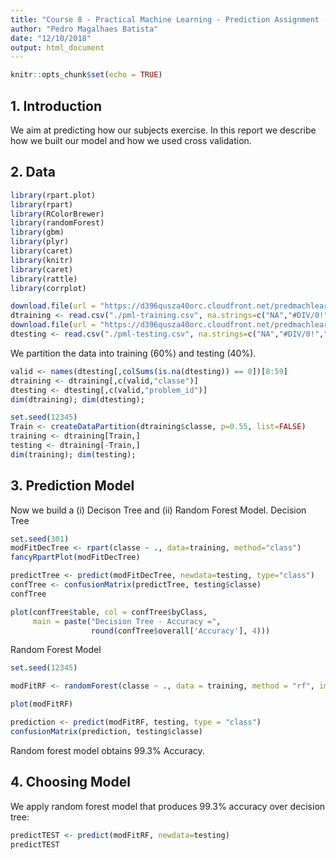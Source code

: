 ```yaml
---
title: "Course 8 - Practical Machine Learning - Prediction Assignment - FINAL VERSION"
author: "Pedro Magalhaes Batista"
date: "12/10/2018"
output: html_document
---
```


```r
knitr::opts_chunk$set(echo = TRUE)
```

## 1. Introduction
We aim at predicting how our subjects exercise. In this report we describe how we built our model and how we used cross validation.

## 2. Data

```r
library(rpart.plot)
library(rpart)
library(RColorBrewer)
library(randomForest)
library(gbm)
library(plyr)
library(caret)
library(knitr)
library(caret)
library(rattle)
library(corrplot)
```

```r
download.file(url = "https://d396qusza40orc.cloudfront.net/predmachlearn/pml-training.csv", destfile = "./pml-training.csv")
dtraining <- read.csv("./pml-training.csv", na.strings=c("NA","#DIV/0!",""))
download.file(url = "https://d396qusza40orc.cloudfront.net/predmachlearn/pml-testing.csv", destfile = "./pml-testing.csv")
dtesting <- read.csv("./pml-testing.csv", na.strings=c("NA","#DIV/0!",""))
```

We partition the data into training (60%) and testing (40%).

```r
valid <- names(dtesting[,colSums(is.na(dtesting)) == 0])[8:59]
dtraining <- dtraining[,c(valid,"classe")]
dtesting <- dtesting[,c(valid,"problem_id")]
dim(dtraining); dim(dtesting);
```

```r
set.seed(12345)
Train <- createDataPartition(dtraining$classe, p=0.55, list=FALSE)
training <- dtraining[Train,]
testing <- dtraining[-Train,]
dim(training); dim(testing);
```

## 3. Prediction Model
Now we build a (i) Decison Tree and (ii) Random Forest Model.
Decision Tree
```r
set.seed(301)
modFitDecTree <- rpart(classe ~ ., data=training, method="class")
fancyRpartPlot(modFitDecTree)
```
```r
predictTree <- predict(modFitDecTree, newdata=testing, type="class")
confTree <- confusionMatrix(predictTree, testing$classe)
confTree

plot(confTree$table, col = confTree$byClass, 
     main = paste("Decision Tree - Accuracy =",
                  round(confTree$overall['Accuracy'], 4)))
```

Random Forest Model
```r
set.seed(12345)

modFitRF <- randomForest(classe ~ ., data = training, method = "rf", importance = T, trControl = trainControl(method = "cv", classProbs=TRUE,savePredictions=TRUE,allowParallel=TRUE, number = 10))

plot(modFitRF)
```

```r
prediction <- predict(modFitRF, testing, type = "class")
confusionMatrix(prediction, testing$classe)
```

Random forest model obtains 99.3% Accuracy.

## 4. Choosing Model

We apply random forest model that produces 99.3% accuracy over decision tree:
```r
predictTEST <- predict(modFitRF, newdata=testing)
predictTEST
```

